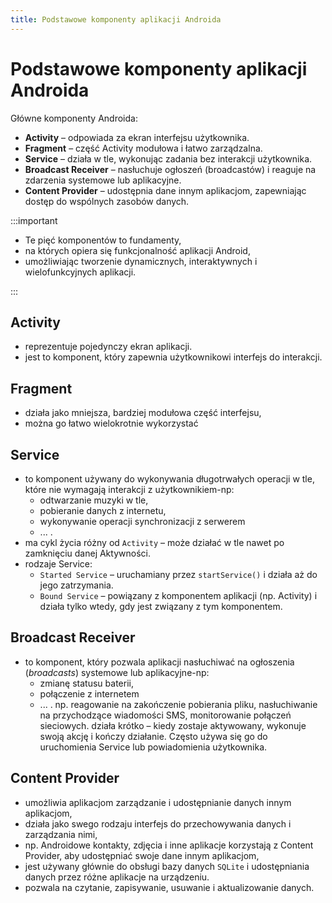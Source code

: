 ```yaml
---
title: Podstawowe komponenty aplikacji Androida
---
```


# Podstawowe komponenty aplikacji Androida
Główne komponenty Androida:
- **Activity** – odpowiada za ekran interfejsu użytkownika.
- **Fragment** – część Activity modułowa i łatwo zarządzalna.
- **Service** – działa w tle, wykonując zadania bez interakcji użytkownika.
- **Broadcast Receiver** – nasłuchuje ogłoszeń (broadcastów) i reaguje na zdarzenia systemowe lub aplikacyjne.
- **Content Provider** – udostępnia dane innym aplikacjom, zapewniając dostęp do wspólnych zasobów danych.

:::important
- Te pięć komponentów to fundamenty,
- na których opiera się funkcjonalność aplikacji Android,
- umożliwiając tworzenie dynamicznych, interaktywnych i wielofunkcyjnych aplikacji.

:::


## Activity
- reprezentuje pojedynczy ekran aplikacji.
- jest to komponent, który zapewnia użytkownikowi interfejs do interakcji.

## Fragment
- działa jako mniejsza, bardziej modułowa część interfejsu,
- można go łatwo wielokrotnie wykorzystać

## Service
- to komponent używany do wykonywania długotrwałych operacji w tle,
które nie wymagają interakcji z użytkownikiem-np:
    - odtwarzanie muzyki w tle,
    - pobieranie danych z internetu,
    - wykonywanie operacji synchronizacji z serwerem
    - ... .
- ma cykl życia różny od `Activity` – może działać w tle nawet po zamknięciu danej Aktywności.
- rodzaje Service:
    - `Started Service` – uruchamiany przez `startService()` i działa aż do jego zatrzymania.
    - `Bound Service` – powiązany z komponentem aplikacji (np. Activity) i działa tylko wtedy, gdy jest związany z tym komponentem.

## Broadcast Receiver
- to komponent, który pozwala aplikacji nasłuchiwać na ogłoszenia (*broadcasts*)
systemowe lub aplikacyjne-np:
    - zmianę statusu baterii,
    - połączenie z internetem
    - ... .
np. reagowanie na zakończenie pobierania pliku, nasłuchiwanie na przychodzące wiadomości SMS, monitorowanie połączeń sieciowych.
działa krótko – kiedy zostaje aktywowany, wykonuje swoją akcję i kończy działanie. Często używa się go do uruchomienia Service lub powiadomienia użytkownika.

## Content Provider
- umożliwia aplikacjom zarządzanie i udostępnianie danych innym aplikacjom,
- działa jako swego rodzaju interfejs do przechowywania danych i zarządzania nimi,
- np. Androidowe kontakty, zdjęcia i inne aplikacje korzystają z Content Provider, aby udostępniać swoje dane innym aplikacjom,
- jest używany głównie do obsługi bazy danych `SQLite` i udostępniania danych przez różne aplikacje na urządzeniu.
- pozwala na czytanie, zapisywanie, usuwanie i aktualizowanie danych.

